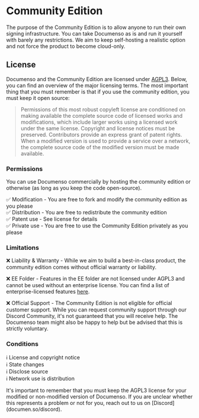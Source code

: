 
# Community Edition

The purpose of the Community Edition is to allow anyone to run their own signing infrastructure. You can take Documenso as is and run it yourself with barely any restrictions. We aim to keep self-hosting a realistic option and not force the product to become cloud-only.

## License

Documenso and the Community Edition are licensed under [AGPL3](https://github.com/documenso/documenso/blob/main/LICENSE). Below, you can find an overview of the major licensing terms. The most important thing that you must remember is that if you use the community edition, you must keep it open source:

> Permissions of this most robust copyleft license are conditioned on making available the complete source code of licensed works and modifications, which include larger works using a licensed work under the same license. Copyright and license notices must be preserved. Contributors provide an express grant of patent rights. When a modified version is used to provide a service over a network, the complete source code of the modified version must be made available.

### Permissions

<Callout type="info">
  You can use Documenso commercially by hosting the community edition or otherwise (as long as you
  keep the code open-source).
</Callout>

✅ Modification - You are free to fork and modify the community edition as you please\
✅ Distribution - You are free to redistribute the community edition\
✅ Patent use - See license for details\
✅ Private use - You are free to use the Community Edition privately as you please

### Limitations

❌ Liability & Warranty - While we aim to build a best-in-class product, the community edition comes without official warranty or liability.

❌ EE Folder - Features in the EE folder are not licensed under AGPL3 and cannot be used without an enterprise license. You can find a list of enterprise-licensed features [here](https://github.com/documenso/documenso/blob/main/packages/ee/FEATURES).

❌ Official Support - The Community Edition is not eligible for official customer support. While you can request community support through our Discord Community, it's not guaranteed that you will receive help. The Documenso team might also be happy to help but be advised that this is strictly voluntary.

### Conditions

ℹ️ License and copyright notice\
ℹ️ State changes\
ℹ️ Disclose source\
ℹ️ Network use is distribution

<Callout type="warning">
  It's important to remember that you must keep the AGPL3 license for your modified or non-modified
  version of Documenso. If you are unclear whether this represents a problem or not for you, reach
  out to us on [Discord](documen.so/discord).
</Callout>
